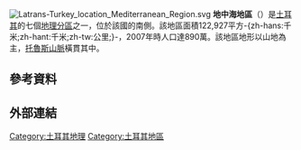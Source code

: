 {{For|土耳其統計地區|地中海地區 (統計)}}
{{unreferenced|time=2016-01-05T15:54:28+00:00}}
[[File:Latrans-Turkey_location_Mediterranean_Region.svg|thumb]]
'''地中海地區'''（{{lang-tr|Akdeniz Bölgesi}}）是[[土耳其|土耳其]]的七個[[土耳其地理分區|地理分區]]之一，位於該國的南側。該地區面積122,927平方-{zh-hans:千米;zh-hant:千米;zh-tw:公里;}-，2007年時人口達890萬。該地區地形以山地為主，[[托魯斯山脈|托魯斯山脈]]橫貫其中。

== 參考資料 ==
{{Reflist}}

== 外部連結 ==

{{土耳其地區|state=collapsed}}
[[Category:土耳其地理|Category:土耳其地理]]
[[Category:土耳其地區|Category:土耳其地區]]
